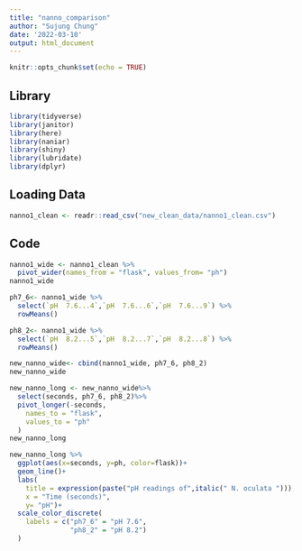 ```yaml
---
title: "nanno_comparison"
author: "Sujung Chung"
date: '2022-03-10'
output: html_document
---
```


```r
knitr::opts_chunk$set(echo = TRUE)
```

## Library
```r
library(tidyverse)
library(janitor)
library(here)
library(naniar)
library(shiny)
library(lubridate)
library(dplyr)
``` 

## Loading Data
```r
nanno1_clean <- readr::read_csv("new_clean_data/nanno1_clean.csv")
```
## Code
```r
nanno1_wide <- nanno1_clean %>% 
  pivot_wider(names_from = "flask", values_from= "ph")
nanno1_wide 
```
```r
ph7_6<- nanno1_wide %>% 
  select(`pH  7.6...4`,`pH  7.6...6`,`pH  7.6...9`) %>% 
  rowMeans()
```
```r
ph8_2<- nanno1_wide %>% 
  select(`pH  8.2...5`,`pH  8.2...7`,`pH  8.2...8`) %>% 
  rowMeans()
```
```r
new_nanno_wide<- cbind(nanno1_wide, ph7_6, ph8_2)
new_nanno_wide
```
```r
new_nanno_long <- new_nanno_wide%>%
  select(seconds, ph7_6, ph8_2)%>%
  pivot_longer(-seconds,
    names_to = "flask",
    values_to = "ph"
  )
new_nanno_long
```
```r
new_nanno_long %>% 
  ggplot(aes(x=seconds, y=ph, color=flask))+
  geom_line()+
  labs(
    title = expression(paste("pH readings of",italic(" N. oculata "))),
    x = "Time (seconds)",
    y= "pH")+
  scale_color_discrete(
    labels = c("ph7_6" = "pH 7.6",
               "ph8_2" = "pH 8.2")
  )
```

